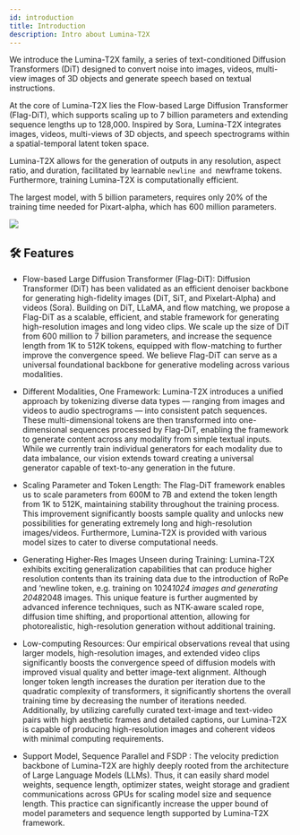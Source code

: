 ```yaml
---
id: introduction
title: Introduction
description: Intro about Lumina-T2X
---
```


We introduce the Lumina-T2X family, a series of text-conditioned Diffusion Transformers (DiT) designed to convert noise into images, videos, multi-view images of 3D objects and generate speech based on textual instructions.

At the core of Lumina-T2X lies the Flow-based Large Diffusion Transformer (Flag-DiT), which supports scaling up to 7 billion parameters and extending sequence lengths up to 128,000. Inspired by Sora, Lumina-T2X integrates images, videos, multi-views of 3D objects, and speech spectrograms within a spatial-temporal latent token space. 

Lumina-T2X allows for the generation of outputs in any resolution, aspect ratio, and duration, facilitated by learnable `newline and `newframe tokens. Furthermore, training Lumina-T2X is computationally efficient. 

The largest model, with 5 billion parameters, requires only 20% of the training time needed for Pixart-alpha, which has 600 million parameters.


<img src="/img/framework/framework2.jpg"> </img>


## 🛠 Features

- Flow-based Large Diffusion Transformer (Flag-DiT): Diffusion Transformer (DiT) has been validated as an efficient denoiser backbone for generating high-fidelity images (DiT, SiT, and Pixelart-Alpha) and videos (Sora). Building on DiT, LLaMA, and flow matching, we propose a Flag-DiT as a scalable, efficient, and stable framework for generating high-resolution images and long video clips. We scale up the size of DiT from 600 million to 7 billion parameters, and increase the sequence length from 1K to 512K tokens, equipped with flow-matching to further improve the convergence speed. We believe Flag-DiT can serve as a universal foundational backbone for generative modeling across various modalities.

- Different Modalities, One Framework: Lumina-T2X introduces a unified approach by tokenizing diverse data types — ranging from images and videos to audio spectrograms — into consistent patch sequences. These multi-dimensional tokens are then transformed into one-dimensional sequences processed by Flag-DiT, enabling the framework to generate content across any modality from simple textual inputs. While we currently train individual generators for each modality due to data imbalance, our vision extends toward creating a universal generator capable of text-to-any generation in the future.

- Scaling Parameter and Token Length: The Flag-DiT framework enables us to scale parameters from 600M to 7B and extend the token length from 1K to 512K, maintaining stability throughout the training process. This improvement significantly boosts sample quality and unlocks new possibilities for generating extremely long and high-resolution images/videos. Furthermore, Lumina-T2X is provided with various model sizes to cater to diverse computational needs. 
- Generating Higher-Res Images Unseen during Training: Lumina-T2X exhibits exciting generalization capabilities that can produce higher resolution contents than its training data due to the introduction of RoPe and ‘newline token, e.g. training on 1024*1024 images and generating 2048*2048 images. This unique feature is further augmented by advanced inference techniques, such as NTK-aware scaled rope, diffusion time shifting, and proportional attention, allowing for photorealistic, high-resolution generation without additional training.

- Low-computing Resources: Our empirical observations reveal that using larger models, high-resolution images, and extended video clips significantly boosts the convergence speed of diffusion models with improved visual quality and better image-text alignment. Although longer token length increases the duration per iteration due to the quadratic complexity of transformers, it significantly shortens the overall training time by decreasing the number of iterations needed. Additionally, by utilizing carefully curated text-image and text-video pairs with high aesthetic frames and detailed captions, our Lumina-T2X is capable of producing high-resolution images and coherent videos with minimal computing requirements.

- Support Model, Sequence Parallel and FSDP : The velocity prediction backbone of Lumina-T2X are highly deeply rooted from the architecture of Large Language Models (LLMs). Thus, it can  easily shard model weights, sequence length, optimizer states, weight storage and gradient communications across GPUs for scaling model size and sequence length. This practice can significantly increase the upper bound of model parameters and sequence length supported by Lumina-T2X framework. 

